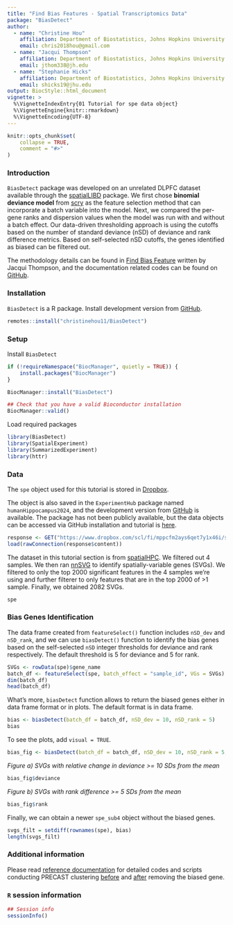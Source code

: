 ```yaml
---
title: "Find Bias Features - Spatial Transcriptomics Data"
package: "BiasDetect"
author:
  - name: "Christine Hou"
    affiliation: Department of Biostatistics, Johns Hopkins University
    email: chris2018hou@gmail.com
  - name: "Jacqui Thompson"
    affiliation: Department of Biostatistics, Johns Hopkins University
    email: jthom338@jh.edu
  - name: "Stephanie Hicks"
    affiliation: Department of Biostatistics, Johns Hopkins University
    email: shicks19@jhu.edu
output: BiocStyle::html_document
vignette: >
  %\VignetteIndexEntry{01 Tutorial for spe data object}
  %\VignetteEngine{knitr::rmarkdown}
  %\VignetteEncoding{UTF-8}
---
```


```r
knitr::opts_chunk$set(
    collapse = TRUE,
    comment = "#>"
)
```

### Introduction

`BiasDetect` package was developed on an unrelated DLPFC dataset available through the [spatialLIBD](https://bmcgenomics.biomedcentral.com/articles/10.1186/s12864-022-08601-w) package. We first chose **binomial deviance model** from [scry](https://genomebiology.biomedcentral.com/articles/10.1186/s13059-019-1861-6) as the feature selection method that can incorporate a batch variable into the model. Next, we compared the per-gene ranks and dispersion values when the model was run with and without a batch effect. Our data-driven thresholding approach is using the cutoffs based on the number of standard deviance (nSD) of deviance and rank difference metrics. Based on self-selected nSD cutoffs, the genes identified as biased can be filtered out.

The methodology details can be found in [Find Bias Feature](https://jac-thom.github.io/findBiasedFeatures/) written by Jacqui Thompson, and the documentation related codes can be found on [GitHub](https://github.com/jac-thom/findBiasedFeatures).

### Installation

`BiasDetect` is a R package. Install development version from [GitHub](https://christinehou11.github.io/BiasDetect).

```r
remotes::install("christinehou11/BiasDetect")
```

### Setup

Install `BiasDetect`

```r
if (!requireNamespace("BiocManager", quietly = TRUE)) {
    install.packages("BiocManager")
}

BiocManager::install("BiasDetect")

## Check that you have a valid Bioconductor installation
BiocManager::valid()
```

Load required packages

```r
library(BiasDetect)
library(SpatialExperiment)
library(SummarizedExperiment)
library(httr)
```

### Data

The `spe` object used for this tutorial is stored in [Dropbox](https://www.dropbox.com/home/biasDetect_vignette?preview=spe.rda). 

The object is also saved in the `ExperimentHub` package named `humanHippocampus2024`, and the development version from [GitHub]((https://github.com/christinehou11/humanHippocampus2024)) is available. The package has not been publicly available, but the data objects can be accessed via GitHub installation and tutorial is [here](https://christinehou11.github.io/humanHippocampus2024/).

```r
response <- GET("https://www.dropbox.com/scl/fi/mppcfm2ays6qet7y1x46i/spe.rda?rlkey=1i138uo808pjrsv957hnfbtmf&st=qod6xg3m&dl=1")
load(rawConnection(response$content))
```

The dataset in this tutorial section is from [spatialHPC](https://github.com/LieberInstitute/spatial_hpc). We filtered out 4 samples. We then ran [nnSVG](https://www.nature.com/articles/s41467-023-39748-z) to identify spatially-variable genes (SVGs). We filtered to only the top 2000 significant features in the 4 samples we're using and further filterer to only features that are in the top 2000 of >1 sample. Finally, we obtained 2082 SVGs.

```r
spe
```


### Bias Genes Identification

The data frame created from `featureSelect()` function includes `nSD_dev` and `nSD_rank`, and we can use `biasDetect()` function to identify the bias genes based on the self-selected `nSD` integer thresholds for deviance and rank respectively. The default threshold is 5 for deviance and 5 for rank.

```r
SVGs <- rowData(spe)$gene_name
batch_df <- featureSelect(spe, batch_effect = "sample_id", VGs = SVGs)
dim(batch_df)
head(batch_df)
```

What's more, `biasDetect` function allows to return the biased genes either in data frame format or in plots. The default format is in data frame.

```r
bias <- biasDetect(batch_df = batch_df, nSD_dev = 10, nSD_rank = 5)
bias
```

To see the plots, add `visual = TRUE`.

```r
bias_fig <- biasDetect(batch_df = batch_df, nSD_dev = 10, nSD_rank = 5, visual = TRUE)
```

*Figure a) SVGs with relative change in deviance >= 10 SDs from the mean*

```r
bias_fig$deviance
```

*Figure b) SVGs with rank difference >= 5 SDs from the mean*

```r
bias_fig$rank
```

Finally, we can obtain a newer `spe_sub4` object without the biased genes.

```r
svgs_filt = setdiff(rownames(spe), bias)
length(svgs_filt)
```


### Additional information

Please read [reference documentation](https://github.com/jac-thom/findBiasedFeatures) for detailed codes and scripts conducting PRECAST clustering [before](https://github.com/jac-thom/findBiasedFeatures/blob/main/code/02_spatialHPC_PRECAST-svgs.R) and [after](https://github.com/jac-thom/findBiasedFeatures/blob/main/code/05_spatialHPC_PRECAST-svgs-no-bias.R) removing the biased gene.

### `R` session information {.unnumbered}

```r
## Session info
sessionInfo()
```
